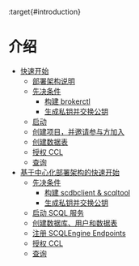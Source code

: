 :target{#introduction}

# 介绍

<TableOfContents>


  - [快速开始](p2p-tutorial.mdx)
    - [部署架构说明](p2p-tutorial.mdx#deployment-architecture-description)
    - [先决条件](p2p-tutorial.mdx#prerequisites)
      - [构建 brokerctl](p2p-tutorial.mdx#build-brokerctl)
      - [生成私钥并交换公钥](p2p-tutorial.mdx#generate-privatekey-and-exchange-publickey)
    - [启动](p2p-tutorial.mdx#start-scql-service)
    - [创建项目，并邀请参与方加入](p2p-tutorial.mdx#create-project-invite-party-to-join)
    - [创建数据表](p2p-tutorial.mdx#create-tables)
    - [授权 CCL](p2p-tutorial.mdx#grant-ccl)
    - [查询](p2p-tutorial.mdx#do-query)
  - [基于中心化部署架构的快速开始](tutorial.mdx)
    - [先决条件](tutorial.mdx#prerequisites)
      - [构建 scdbclient & scqltool](tutorial.mdx#build-scdbclient-scqltool)
      - [生成私钥并交换公钥](tutorial.mdx#generate-privatekey-and-exchange-publickey)
    - [启动 SCQL 服务](tutorial.mdx#start-scql-service)
    - [创建数据库、用户和数据表](tutorial.mdx#create-database-user-and-tables)
    - [注册 SCQLEngine Endpoints](tutorial.mdx#register-scqlengine-endpoints)
    - [授权 CCL](tutorial.mdx#grant-ccl)
    - [查询](tutorial.mdx#do-query)
</TableOfContents>
